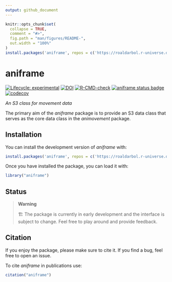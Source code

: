 ```yaml
---
output: github_document
---
```


<!-- README.md is generated from README.Rmd. Please edit that file -->

```r
knitr::opts_chunk$set(
  collapse = TRUE,
  comment = "#>",
  fig.path = "man/figures/README-",
  out.width = "100%"
)
install.packages('aniframe', repos = c('https://roaldarbol.r-universe.dev', 'https://cloud.r-project.org'))
```


# aniframe
<!-- badges: start -->
[![Lifecycle: experimental](https://img.shields.io/badge/lifecycle-experimental-orange.svg)](https://lifecycle.r-lib.org/articles/stages.html#experimental)
[![DOI](https://zenodo.org/badge/DOI/10.5281/zenodo.17344598.svg)](https://doi.org/10.5281/zenodo.17344598)
[![R-CMD-check](https://github.com/roaldarbol/aniframe/actions/workflows/R-CMD-check.yaml/badge.svg)](https://github.com/roaldarbol/aniframe/actions/workflows/R-CMD-check.yaml)
[![aniframe status
badge](https://roaldarbol.r-universe.dev/badges/aniframe)](https://roaldarbol.r-universe.dev)
[![codecov](https://codecov.io/gh/roaldarbol/aniframe/graph/badge.svg?token=Pf5n3yzLzK)](https://codecov.io/gh/roaldarbol/aniframe)
<!-- badges: end -->

*An S3 class for movement data*

The primary aim of the *aniframe* package is to provide an S3 data class that serves as the core data class in the *animovement* package.

## Installation

You can install the development version of *aniframe* with:

```r
install.packages('aniframe', repos = c('https://roaldarbol.r-universe.dev', 'https://cloud.r-project.org'))
```

Once you have installed the package, you can load it with:

```r
library("aniframe")
```

## Status
> **Warning**
>
> 🏗️ The package is currently in early development and the interface is subject to change. Feel free to play around and provide feedback.


## Citation {#citation}

If you enjoy the package, please make sure to cite it. If you find a bug, feel free to open an issue. 

To cite *aniframe* in publications use:

```r
citation("aniframe")
```
